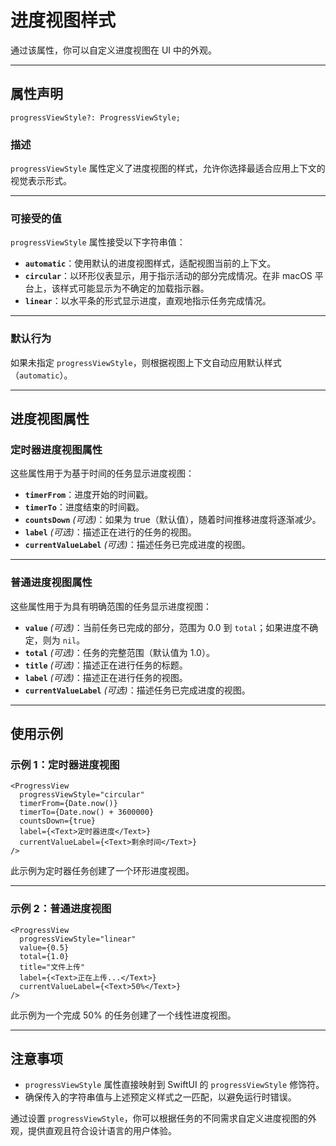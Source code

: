 # 进度视图样式 

通过该属性，你可以自定义进度视图在 UI 中的外观。

---

## 属性声明

```tsx
progressViewStyle?: ProgressViewStyle;
```

### 描述

`progressViewStyle` 属性定义了进度视图的样式，允许你选择最适合应用上下文的视觉表示形式。

---

### 可接受的值

`progressViewStyle` 属性接受以下字符串值：

- **`automatic`**：使用默认的进度视图样式，适配视图当前的上下文。
- **`circular`**：以环形仪表显示，用于指示活动的部分完成情况。在非 macOS 平台上，该样式可能显示为不确定的加载指示器。
- **`linear`**：以水平条的形式显示进度，直观地指示任务完成情况。

---

### 默认行为

如果未指定 `progressViewStyle`，则根据视图上下文自动应用默认样式（`automatic`）。

---

## 进度视图属性

### 定时器进度视图属性

这些属性用于为基于时间的任务显示进度视图：

- **`timerFrom`**：进度开始的时间戳。
- **`timerTo`**：进度结束的时间戳。
- **`countsDown`** *(可选)*：如果为 true（默认值），随着时间推移进度将逐渐减少。
- **`label`** *(可选)*：描述正在进行的任务的视图。
- **`currentValueLabel`** *(可选)*：描述任务已完成进度的视图。

---

### 普通进度视图属性

这些属性用于为具有明确范围的任务显示进度视图：

- **`value`** *(可选)*：当前任务已完成的部分，范围为 0.0 到 `total`；如果进度不确定，则为 `nil`。
- **`total`** *(可选)*：任务的完整范围（默认值为 1.0）。
- **`title`** *(可选)*：描述正在进行任务的标题。
- **`label`** *(可选)*：描述正在进行任务的视图。
- **`currentValueLabel`** *(可选)*：描述任务已完成进度的视图。

---

## 使用示例

### 示例 1：定时器进度视图

```tsx
<ProgressView
  progressViewStyle="circular"
  timerFrom={Date.now()}
  timerTo={Date.now() + 3600000}
  countsDown={true}
  label={<Text>定时器进度</Text>}
  currentValueLabel={<Text>剩余时间</Text>}
/>
```

此示例为定时器任务创建了一个环形进度视图。

---

### 示例 2：普通进度视图

```tsx
<ProgressView
  progressViewStyle="linear"
  value={0.5}
  total={1.0}
  title="文件上传"
  label={<Text>正在上传...</Text>}
  currentValueLabel={<Text>50%</Text>}
/>
```

此示例为一个完成 50% 的任务创建了一个线性进度视图。

---

## 注意事项

- `progressViewStyle` 属性直接映射到 SwiftUI 的 `progressViewStyle` 修饰符。
- 确保传入的字符串值与上述预定义样式之一匹配，以避免运行时错误。

通过设置 `progressViewStyle`，你可以根据任务的不同需求自定义进度视图的外观，提供直观且符合设计语言的用户体验。